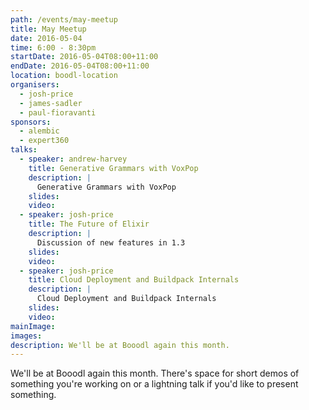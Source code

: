 ```yaml
---
path: /events/may-meetup
title: May Meetup
date: 2016-05-04
time: 6:00 - 8:30pm
startDate: 2016-05-04T08:00+11:00
endDate: 2016-05-04T08:00+11:00
location: boodl-location
organisers:
  - josh-price
  - james-sadler
  - paul-fioravanti
sponsors:
  - alembic
  - expert360
talks:
  - speaker: andrew-harvey
    title: Generative Grammars with VoxPop
    description: |
      Generative Grammars with VoxPop
    slides: 
    video: 
  - speaker: josh-price
    title: The Future of Elixir
    description: |
      Discussion of new features in 1.3
    slides: 
    video: 
  - speaker: josh-price
    title: Cloud Deployment and Buildpack Internals
    description: |
      Cloud Deployment and Buildpack Internals
    slides: 
    video: 
mainImage:
images:
description: We'll be at Booodl again this month.
---
```


We'll be at Booodl again this month.
There's space for short demos of something you're working on or a lightning talk if you'd like to present something.

